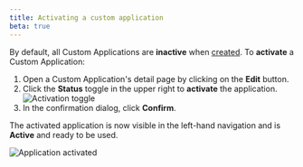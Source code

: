 ```yaml
---
title: Activating a custom application
beta: true
---
```


By default, all Custom Applications are **inactive** when [created](./configuring-a-custom-application). To **activate** a Custom Application:

1. Open a Custom Application's detail page by clicking on the **Edit** button.
2. Click the **Status** toggle in the upper right to **activate** the application.
   ![Activation toggle](../../images/mc-apps-activation.png)
3. In the confirmation dialog, click **Confirm**.

The activated application is now visible in the left-hand navigation and is **Active** and ready to be used.

![Application activated](../../images/mc-apps-activated.png)

